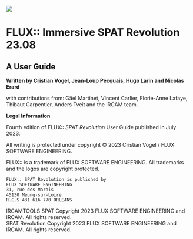 ![](https://media.githubusercontent.com/media/FLUX-SE/doc_images/main/SpatR/Generic/SPATionautsImage.png)

# FLUX:: Immersive SPAT Revolution 23.08 {.unnumbered}

## A User Guide

**Written by Cristian Vogel, Jean-Loup Pecquais, Hugo Larin and Nicolas Erard**

with contributions from:
Gäel Martinet, Vincent Carlier, Florie-Anne Lafaye, Thibaut Carpentier, Anders Tveit and the IRCAM team.

**Legal Information**

Fourth edition of FLUX:: _SPAT Revolution_ User Guide published in July 2023.

All writing is protected under copyright © 2023 Cristian Vogel / FLUX SOFTWARE ENGINEERING.

FLUX:: is a trademark of FLUX SOFTWARE ENGINEERING.
All trademarks and the logos are copyright protected.

```
FLUX:: SPAT Revolution is published by
FLUX SOFTWARE ENGINEERING
31, rue des Marais
45130 Meung-sur-Loire
R.C.S 431 616 770 ORLEANS
```

IRCAMTOOLS SPAT Copyright 2023 FLUX SOFTWARE ENGINEERING and IRCAM. All rights reserved.  
SPAT Revolution Copyright 2023 FLUX SOFTWARE ENGINEERING and IRCAM. All rights reserved.
